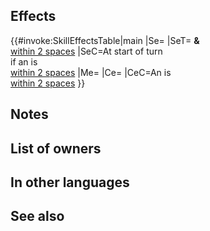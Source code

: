 {{Passive
|name=Tip the Scales!
|type=C
|exclusive=1
|canUseWeapon={{WeaponList|All}}
|canUseMove={{MoveList|All}}
|properties=random_owner
|1name=Tip the Scales!
|alt1name=Tip the Scales
|1tagid=SID_戦局を変える！
|1effect=At start of turn, if unit is within 2 spaces of an ally, grants【Rally Spectrum】to unit and allies within 2 spaces of unit. Unit can move to a space adjacent to an ally with【Rally Spectrum】 that is within 5 spaces of unit. If unit is within 2 spaces of an ally, grants Atk/Spd/Def/Res+3 to unit during combat.<br><br>【Rally Spectrum】<br>Grants Atk/Spd/Def/Res+5 to unit during combat and if unit's attack can trigger unit's Special, grants Special cooldown count-X to unit before unit's first attack during combat (X = 1 if unit can trigger the "unit attacks twice" effect or if unit's maximum Special cooldown count is reduced (Special trigger is accelerated); otherwise, X = 2). (That turn only.)
|1cost=300
|1required=-
}}
==Effects==
{{#invoke:SkillEffectsTable|main
|Se={{SEt|Rally Spectrum}}
|SeT={{Tgt|Unit}} '''&''' {{Tgt|Allies}}<br>[[within 2 spaces]]
|SeC=At start of turn<br>if an {{Tgt|Ally}} is<br>[[within 2 spaces]]
|Me={{Eft|Warp|adjacent to {{Tgt|Allies}}<br>with {{SEt|Rally Spectrum}}<br>[[within 5 spaces]]}}
|Ce={{Eft|Temporary buffs|Atk/Spd/Def/Res|3}}
|CeC=An {{Tgt|Ally}} is<br>[[within 2 spaces]]
}}
==Notes==
{{Rally Spectrum}}
{{Warp interaction}}
{{Temporary buffs}}
==List of owners==
{{Skill Hero List}}
==In other languages==
{{OtherLanguages
|japanese=戦局を変える！
|german=Das Blatt wenden
|spanishEU=Cambiar tornas
|spanishLA=Todo cambia
|french=La roue tourne !
|italian=Si cambia
|chineseTW=我要扭轉戰局！
|portuguese=Outra mudança!
}}
==See also==
{{See also skills|cond=Description LIKE '%【Rally Spectrum】%' OR Description LIKE '%unit can move to a space adjacent to%ally%within _ spaces%' AND Description NOT LIKE '%"unit can move%' AND Exclusive='1'}}
{{Passives Navbox|C}}